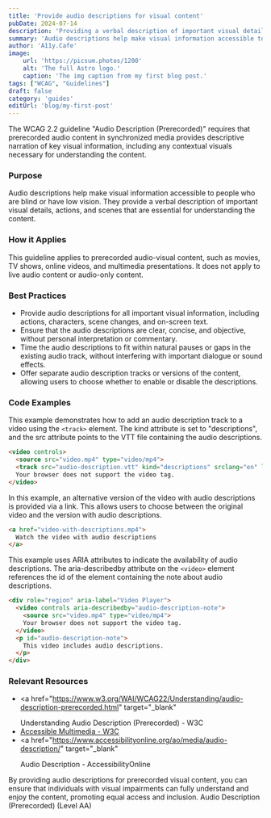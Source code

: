 ```yaml
---
title: 'Provide audio descriptions for visual content'
pubDate: 2024-07-14
description: 'Providing a verbal description of important visual details, actions, and scenes that are essential for understanding the content.'
summary: 'Audio descriptions help make visual information accessible to people who are blind or have low vision. They provide a verbal description of important visual details, actions, and scenes that are essential for understanding the content.'
author: 'A11y.Cafe'
image:
    url: 'https://picsum.photos/1200'
    alt: 'The full Astro logo.'
    caption: 'The img caption from my first blog post.'
tags: ["WCAG", "Guidelines"]
draft: false
category: 'guides'
editUrl: 'blog/my-first-post'
---
```



The WCAG 2.2 guideline "Audio Description (Prerecorded)" requires that
prerecorded audio content in synchronized media provides descriptive narration
of key visual information, including any contextual visuals necessary for
understanding the content.

### Purpose

Audio descriptions help make visual information accessible to people who are
blind or have low vision. They provide a verbal description of important visual
details, actions, and scenes that are essential for understanding the content.

### How it Applies

This guideline applies to prerecorded audio-visual content, such as movies, TV
shows, online videos, and multimedia presentations. It does not apply to live
audio content or audio-only content.

### Best Practices

- Provide audio descriptions for all important visual information, including
  actions, characters, scene changes, and on-screen text.
- Ensure that the audio descriptions are clear, concise, and objective, without
  personal interpretation or commentary.
- Time the audio descriptions to fit within natural pauses or gaps in the
  existing audio track, without interfering with important dialogue or sound
  effects.
- Offer separate audio description tracks or versions of the content, allowing
  users to choose whether to enable or disable the descriptions.

### Code Examples

This example demonstrates how to add an audio description track to a video using the `<track>` element. The kind attribute is set to "descriptions", and the src attribute points to the VTT file containing the audio descriptions.

```html
<video controls>
  <source src="video.mp4" type="video/mp4">
  <track src="audio-description.vtt" kind="descriptions" srclang="en" label="English Audio Description">
  Your browser does not support the video tag.
</video>

```

In this example, an alternative version of the video with audio descriptions is provided via a link. This allows users to choose between the original video and the version with audio descriptions.


```html
<a href="video-with-descriptions.mp4">
  Watch the video with audio descriptions
</a>

```

This example uses ARIA attributes to indicate the availability of audio descriptions. The aria-describedby attribute on the `<video>` element references the id of the element containing the note about audio descriptions.

```html
<div role="region" aria-label="Video Player">
  <video controls aria-describedby="audio-description-note">
    <source src="video.mp4" type="video/mp4">
    Your browser does not support the video tag.
  </video>
  <p id="audio-description-note">
    This video includes audio descriptions.
  </p>
</div>

```


### Relevant Resources

- <a
    href="https://www.w3.org/WAI/WCAG22/Understanding/audio-description-prerecorded.html"
    target="_blank"
  >
    Understanding Audio Description (Prerecorded) - W3C
  </a>
- <a href="https://www.w3.org/WAI/media/av/" target="_blank">
    Accessible Multimedia - W3C
  </a>
- <a
    href="https://www.accessibilityonline.org/ao/media/audio-description/"
    target="_blank"
  >
    Audio Description - AccessibilityOnline
  </a>

By providing audio descriptions for prerecorded visual content, you can ensure
that individuals with visual impairments can fully understand and enjoy the
content, promoting equal access and inclusion. Audio Description (Prerecorded)
(Level AA)

